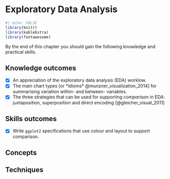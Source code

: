 # Exploratory Data Analysis {#sec-exploratory}

```r
#| echo: FALSE
library(knitr)
library(kableExtra)
library(fontawesome)
```


By the end of this chapter you should gain the following knowledge and practical skills.

::: {.callout-note icon=FALSE}

## Knowledge outcomes
- [x] An appreciation of the exploratory data analysis (EDA) worklow.
- [x] The main chart types [or *idioms* @munzner_visualization_2014] for summarising variation within- and between- variables.
- [x] The three strategies that can be used for supporting *comparison* in EDA: juxtaposition, superposition and direct encoding [@gleicher_visual_2011]
:::


::: {.callout-note icon=FALSE}

## Skills outcomes
- [x] Write `ggplot2` specifications that use colour and layout to support comparison.
:::

## Concepts

## Techniques
